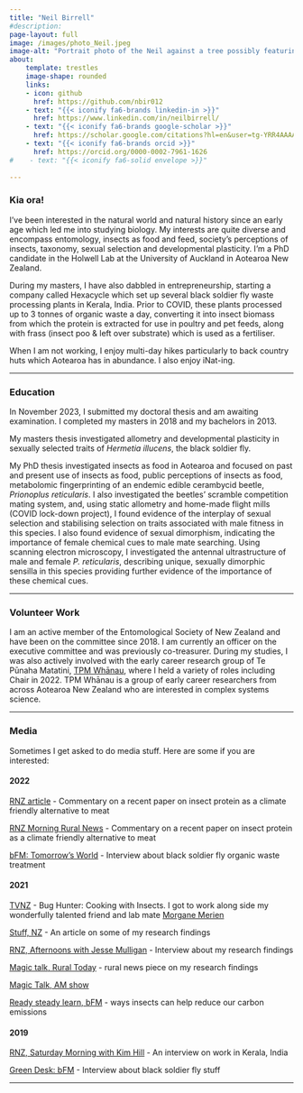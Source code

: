 ```yaml
---
title: "Neil Birrell"
#description:
page-layout: full
image: /images/photo_Neil.jpeg
image-alt: "Portrait photo of the Neil against a tree possibly featuring climbing rata"
about:
    template: trestles
    image-shape: rounded
    links:
    - icon: github
      href: https://github.com/nbir012
    - text: "{{< iconify fa6-brands linkedin-in >}}"
      href: https://www.linkedin.com/in/neilbirrell/
    - text: "{{< iconify fa6-brands google-scholar >}}"
      href: https://scholar.google.com/citations?hl=en&user=tg-YRR4AAAAJ
    - text: "{{< iconify fa6-brands orcid >}}"
      href: https://orcid.org/0000-0002-7961-1626
#    - text: "{{< iconify fa6-solid envelope >}}"
      
---
```


### Kia ora!

I've been interested in the natural world and natural history since an early age which led me into studying biology. My interests are quite diverse and encompass entomology, insects as food and feed, society's perceptions of insects, taxonomy, sexual selection and developmental plasticity. I'm a PhD candidate in the Holwell Lab at the University of Auckland in Aotearoa New Zealand.

During my masters, I have also dabbled in entrepreneurship, starting a company called Hexacycle which set up several black soldier fly waste processing plants in Kerala, India. Prior to COVID, these plants processed up to 3 tonnes of organic waste a day, converting it into insect biomass from which the protein is extracted for use in poultry and pet feeds, along with frass (insect poo & left over substrate) which is used as a fertiliser.

When I am not working, I enjoy multi-day hikes particularly to back country huts which Aotearoa has in abundance. I also enjoy iNat-ing. 

------------------------------------------------------

### Education

In November 2023, I submitted my doctoral thesis and am awaiting examination. I completed my masters in 2018 and my bachelors in 2013.

My masters thesis investigated allometry and developmental plasticity in sexually selected traits of *Hermetia illucens*, the black soldier fly. 

My PhD thesis investigated insects as food in Aotearoa and focused on past and present use of insects as food, public perceptions of insects as food, metabolomic fingerprinting of an endemic edible cerambycid beetle, *Prionoplus reticularis*. I also investigated the beetles’ scramble competition mating system, and, using static allometry and home-made flight mills (COVID lock-down project), I found evidence of the interplay of sexual selection and stabilising selection on traits associated with male fitness in this species. I also found evidence of sexual dimorphism, indicating the importance of female chemical cues to male mate searching. Using scanning electron microscopy, I investigated the antennal ultrastructure of male and female *P. reticularis*, describing unique, sexually dimorphic sensilla in this species providing further evidence of the importance of these chemical cues.

------------------------------------------------------

### Volunteer Work

I am an active member of the Entomological Society of New Zealand and have been on the committee since 2018. I am currently an officer on the executive committee and was previously co-treasurer. During my studies, I was also actively involved with the early career research group of Te Pūnaha Matatini, [TPM Whānau](https://www.tepunahamatatini.ac.nz/our%20team/tpm-whanau/), where I held a variety of roles including Chair in 2022. TPM Whānau is a group of early career researchers from across Aotearoa New Zealand who are interested in complex systems science.

------------------------------------------------------

### Media

Sometimes I get asked to do media stuff. Here are some if you are interested:

#### 2022

[RNZ article](https://www.rnz.co.nz/news/country/466094/insect-protein-a-climate-friendly-alternative-to-meat-researchers-say) - Commentary on a recent paper on insect protein as a climate friendly alternative to meat

[RNZ Morning Rural News](https://www.rnz.co.nz/national/programmes/ruralnews/audio/2018839742/morning-rural-news-for-28-april-2022) - Commentary on a recent paper on insect protein as a climate friendly alternative to meat

[bFM: Tomorrow's World](https://95bfm.com/bcast/the-buzz-about-hexacycle-w-neil-birrell-june-27-2022) - Interview about black soldier fly organic waste treatment

#### 2021

[TVNZ](https://www.tvnz.co.nz/shows/bug-hunter-cooking-with-insects) - Bug Hunter: Cooking with Insects. I got to work along side my wonderfully talented friend and lab mate [Morgane Merien](https://morganemerien.com/)

[Stuff, NZ](https://www.stuff.co.nz/national/126470505/new-zealanders-open-to-eating-insects-study-finds) - An article on some of my research findings

[RNZ, Afternoons with Jesse Mulligan](https://www.rnz.co.nz/national/programmes/afternoons/audio/2018813997/appetite-for-insects-in-new-zealand) - Interview about my research findings

[Magic talk, Rural Today](https://omny.fm/shows/rural-today-catch-up-podcast/playlists/podcast/embed?style=cover) - rural news piece on my research findings

[Magic Talk, AM show](https://omny.fm/shows/the-am-show-catchup-podcast/playlists/the-am-show-catchup-podcast/embed?style=cover)

[Ready steady learn, bFM](https://95bfm.com/bcast/ready-steady-learn-w-neil-birrell-september-21-2021) - ways insects can help reduce our carbon emissions

#### 2019

[RNZ, Saturday Morning with Kim Hill](https://www.rnz.co.nz/national/programmes/saturday/audio/2018732320/wrangling-maggots-to-reduce-food-waste) - An interview on work in Kerala, India

[Green Desk: bFM](https://95bfm.com/bcast/the-green-desk-september-17-2019) - Interview about black soldier fly stuff

------------------------------------------------------